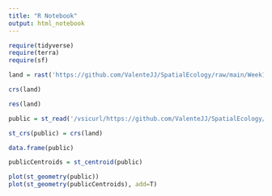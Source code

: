 ```yaml
---
title: "R Notebook"
output: html_notebook
---
```


```r
require(tidyverse)
require(terra)
require(sf)

```




```r
land = rast('https://github.com/ValenteJJ/SpatialEcology/raw/main/Week10/panther_landcover.tif')

crs(land)

res(land)
```

```r

public = st_read('/vsicurl/https://github.com/ValenteJJ/SpatialEcology/raw/main/Week12/panther_publicland.shp')

st_crs(public) = crs(land)

data.frame(public)
```


```r
publicCentroids = st_centroid(public)

plot(st_geometry(public))
plot(st_geometry(publicCentroids), add=T)
```

